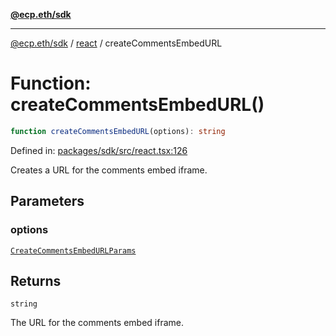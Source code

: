 [**@ecp.eth/sdk**](/sdk-reference/index.mdx)

***

[@ecp.eth/sdk](/sdk-reference/index.mdx) / [react](/sdk-reference/react/index.mdx) / createCommentsEmbedURL

# Function: createCommentsEmbedURL()

```ts
function createCommentsEmbedURL(options): string
```

Defined in: [packages/sdk/src/react.tsx:126](https://github.com/ecp-eth/comments-monorepo/blob/main/packages/sdk/src/react.tsx#L126)

Creates a URL for the comments embed iframe.

## Parameters

### options

[`CreateCommentsEmbedURLParams`](/sdk-reference/react/type-aliases/CreateCommentsEmbedURLParams.mdx)

## Returns

`string`

The URL for the comments embed iframe.

